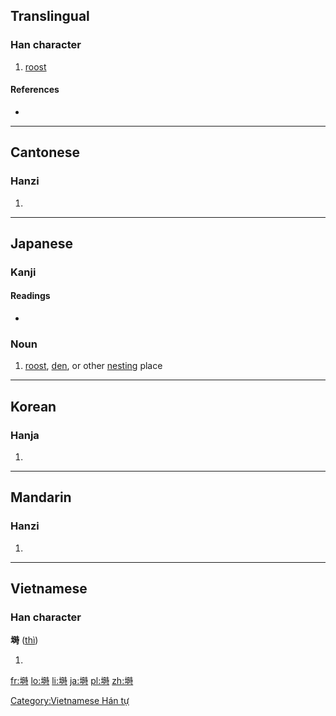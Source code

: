 {{also|埘}}
==Translingual==

===Han character===
{{Han char|rn=32|rad=土|as=10|sn=13|four=4414<sub>1</sub>|canj=土日土戈 (GAGI)}}

# [[roost]]

====References====
* {{Han ref|kx=0235.110|dkj=05329|dj=0473.040|hdz=10471.120|uh=5852|ud=22610|bh=B6F6|bd=46838}}

----

==Cantonese==

===Hanzi===
{{yue-hanzi|jyut=|y=si4|sim=埘}}

# {{defn|lang=yue|sort=土10}}

----

==Japanese==

===Kanji===
{{ja-kanji|grade=|rs=土10}}

====Readings====
* {{ja-readings|on=[[し]] (shi), [[じ]] (ji)|kun=[[ねぐら]] (negura)}}

===Noun===
{{ja-noun|k|hira=ねぐら|rom=negura}} 

# [[roost]], [[den]], or other [[nest]]ing place 

----

==Korean==

===Hanja===
{{ko-hanja|hangeul=시|rv=si|mr=si}}

# {{defn|lang=ko|sort=土10}}

----

==Mandarin==

===Hanzi===
{{cmn-hanzi|sim=埘|pin=[[shí]] ([[shi2]])|wg=shih<sup>2</sup>}}

# {{defn|lang=cmn|sort=土10}}

----

==Vietnamese==

===Han character===
'''塒''' ([[thì]])

# {{defn|Vietnamese}}

[[Category:Vietnamese Hán tự]]

[[fr:塒]]
[[lo:塒]]
[[li:塒]]
[[ja:塒]]
[[pl:塒]]
[[zh:塒]]